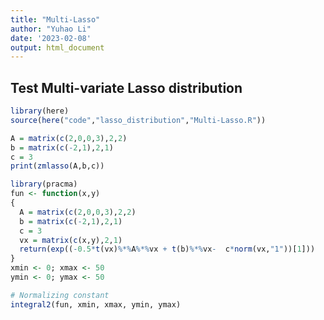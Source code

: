 ```yaml
---
title: "Multi-Lasso"
author: "Yuhao Li"
date: '2023-02-08'
output: html_document
---
```



## Test Multi-variate Lasso distribution 
```r
library(here)
source(here("code","lasso_distribution","Multi-Lasso.R")) 

A = matrix(c(2,0,0,3),2,2)
b = matrix(c(-2,1),2,1)
c = 3
print(zmlasso(A,b,c))

```



```r
library(pracma)
fun <- function(x,y)
{
  A = matrix(c(2,0,0,3),2,2)
  b = matrix(c(-2,1),2,1)
  c = 3
  vx = matrix(c(x,y),2,1)
  return(exp((-0.5*t(vx)%*%A%*%vx + t(b)%*%vx-  c*norm(vx,"1"))[1]))
}
xmin <- 0; xmax <- 50
ymin <- 0; ymax <- 50

# Normalizing constant
integral2(fun, xmin, xmax, ymin, ymax)
```